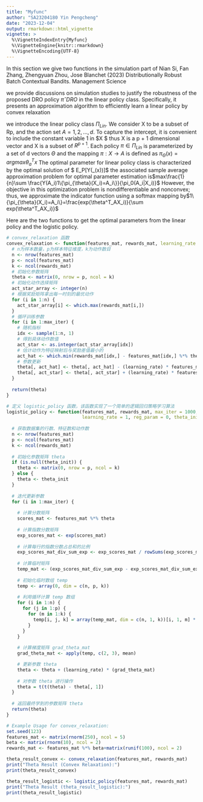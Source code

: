 ---
title: "Myfunc"
author: "SA23204180 Yin Pengcheng"
date: "2023-12-04"
output: rmarkdown::html_vignette
vignette: >
  %\VignetteIndexEntry{Myfunc}
  %\VignetteEngine{knitr::rmarkdown}
  %\VignetteEncoding{UTF-8}
---

In this section we give two functions in the simulation part of Nian Si, Fan Zhang, Zhengyuan Zhou, Jose Blanchet (2023) Distributionally Robust Batch Contextual Bandits. Management Science

we provide discussions on simulation studies to justify the robustness of the proposed DRO policy $πˆ DRO$ in the linear policy class. Specifically, it presents an approximation algorithm to efficiently learn a linear policy by convex relaxation

we introduce the linear policy class $Π_{Lin}$.
We consider X to be a subset of Rp, and the action set
$A ={1, 2,..., d}$. To capture the intercept, it is convenient
to include the constant variable 1 in $X $ thus X is a p + 1 dimensional vector and X
is a subset of $R^{p+1}$. Each policy $π ∈ Π_{Lin}$ is parameterized
by a set of d vectors $Θ$ and the mapping $π : X → A$ is defined as
$π_Θ(x)=argmax{\theta^T_ax}$
The optimal parameter for linear policy class is characterized by the optimal solution of $ E_P[Y(\pi_\theta(x))]$ 
the associated sample average approximation problem for
optimal parameter estimation is$max\frac{1}{n}\sum \frac{Y(A_i)1\{\pi_{\theta}(X_i)=A_i\}}{\pi_0(A_i|X_i)}$
However, the objective in this optimization problem is
nondifferentiable and nonconvex; thus, we approximate
the indicator function using a softmax mapping by$1\{\pi_{\theta}(X_i)=A_i\}=\frac{exp(\theta^T_AX_i)}{\sum exp(\theta^T_AX_i)}$

Here are the two functions to get the optimal parameters from the linear policy and the logistic policy.

```{r}
# convex_relaxation 函数
convex_relaxation <- function(features_mat, rewards_mat, learning_rate = 0.1, max_iter = 10000) {
  # n为样本数量，p为样本特征维度，k为动作数目
  n <- nrow(features_mat)
  p <- ncol(features_mat)
  k <- ncol(rewards_mat)
  # 初始化参数矩阵
  theta <- matrix(0, nrow = p, ncol = k)
  # 初始化动作选择矩阵
  act_star_array <- integer(n)
  # 根据奖励矩阵拿出每一时刻的最优动作
  for (i in 1:n) {
    act_star_array[i] <- which.max(rewards_mat[i,])
  }
  # 循环训练参数
  for (i in 1:max_iter) {
    # 随机指标
    idx <- sample(1:n, 1)
    # 得到具体动作数值
    act_star <- as.integer(act_star_array[idx])
    # 估计动作为特征映射后与奖励差值最小的
    act_hat <- which.min(rewards_mat[idx,] - features_mat[idx,] %*% theta)
    # 参数更新
    theta[, act_hat] <- theta[, act_hat] - (learning_rate) * features_mat[idx,]
    theta[, act_star] <- theta[, act_star] + (learning_rate) * features_mat[idx,]
  }
  
  return(theta)
}
```

```{r}
# 定义 logistic_policy 函数，该函数实现了一个简单的逻辑回归策略学习算法
logistic_policy <- function(features_mat, rewards_mat, max_iter = 1000, 
                            learning_rate = 1, reg_param = 0, theta_init = NULL, intercept = TRUE) {
  
  # 获取数据集的行数、特征数和动作数
  n <- nrow(features_mat)
  p <- ncol(features_mat)
  k <- ncol(rewards_mat)
  
  # 初始化参数矩阵 theta
  if (is.null(theta_init)) {
    theta <- matrix(0, nrow = p, ncol = k)
  } else {
    theta <- theta_init
  }
  
  # 迭代更新参数
  for (i in 1:max_iter) {
    
    # 计算分数矩阵
    scores_mat <- features_mat %*% theta
    
    # 计算指数分数矩阵
    exp_scores_mat <- exp(scores_mat)
    
    # 计算每行的指数分数占总和的比例
    exp_scores_mat_div_sum_exp <- exp_scores_mat / rowSums(exp_scores_mat, na.rm = TRUE)
    
    # 计算临时矩阵
    temp_mat <- (exp_scores_mat_div_sum_exp - exp_scores_mat_div_sum_exp^2) * rewards_mat
    
    # 初始化临时数组 temp
    temp <- array(0, dim = c(n, p, k))
    
    # 利用循环计算 temp 数组
    for (i in 1:n) {
      for (j in 1:p) {
        for (m in 1:k) {
          temp[i, j, k] = array(temp_mat, dim = c(n, 1, k))[i, 1, m] * array(features_mat, dim = c(n, p, 1))[i, j, 1]
        }
      }
    }
    
    # 计算梯度矩阵 grad_theta_mat
    grad_theta_mat <- apply(temp, c(2, 3), mean)

    # 更新参数 theta
    theta <- theta + (learning_rate) * (grad_theta_mat)
    
    # 对参数 theta 进行操作
    theta = t(t(theta) - theta[, 1])
  }
  
  # 返回最终学到的参数矩阵 theta
  return(theta)
}

```

```{r}
# Example Usage for convex_relaxation:
set.seed(123)
features_mat <- matrix(rnorm(250), ncol = 5)
beta <- matrix(rnorm(10), ncol = 2)
rewards_mat <- features_mat %*% beta+matrix(runif(100), ncol = 2)

theta_result_convex <- convex_relaxation(features_mat, rewards_mat)
print("Theta Result (Convex Relaxation):")
print(theta_result_convex)

theta_result_logistic <- logistic_policy(features_mat, rewards_mat)
print("Theta Result (theta_result_logistic):")
print(theta_result_logistic)
```

